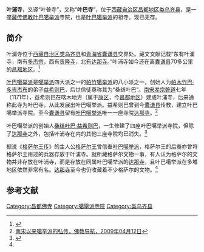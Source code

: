 {{Infobox Tibetan Buddhist monastery
|name =叶浦寺
|image =
|image size = 250px
|alt = 
|caption = 
|t=
|w=
|to = 
|ipa={{IPA|}}
|z=
|thdl=
|e=
|tc=葉浦寺
|s=叶浦寺
|p=
|m=
|k=
|pushpin_map = 
|latd =  | latm =  | lats =  | latNS = 
|longd=  | longm= | longs =| longEW = 
|iso_region = 
|map_caption = 
|mapsize = 
|location_country = 中国
|location = {{CHN}}[[西藏自治区|西藏自治区]][[昌都地区|昌都地区]][[类乌齐县|类乌齐县]]
|coordinates_display =
|founded_by =[[桑结叶巴·益希则巴|桑结叶巴·益希则巴]]
|date_founded =1171年
|date_renovated =
|sect = [[叶巴噶举派|叶巴噶举派]]
|mather =
|children =
|dedicated_to = 
|tulku =
|head_lama = 
|head_mgh =
|no._of_monks = 
|architecture = 
|festivals =
|footnotes = 
}}

'''叶浦寺'''，又译“叶普寺”，又称“'''叶巴寺'''”，位于[[西藏自治区|西藏自治区]][[昌都地区|昌都地区]][[类乌齐县|类乌齐县]]，是一座[[藏传佛教|藏传佛教]][[叶巴噶举派|叶巴噶举派]]寺院，也是[[叶巴噶举派|叶巴噶举派]]的祖寺。现已无存。

==简介==
叶浦寺位于[[西藏自治区|西藏自治区]][[类乌齐县|类乌齐县]]和[[青海省|青海省]][[囊谦县|囊谦县]]交界处。藏文文献记载“东有叶浦寺，南有[[多宗寺|多杰宗]]，西有[[贡隆寺|贡隆寺]]，北有[[达那寺|达那寺]]。”叶浦寺如今还在离[[囊谦县|囊谦县]]70多公里的[[昌都地区|昌都地区]]。<ref name=danqu>{{Cite web |url=http://www.tibet.cn/periodical/xzyj/2005/02/200903/t20090312_459960.html |title=丹曲，论藏传佛教寺院在传播《格萨尔》中的作用，西藏研究2005年第二期 |accessdate=2013-08-13 |archive-date=2016-03-04 |archive-url=https://web.archive.org/web/20160304120107/http://www.tibet.cn/periodical/xzyj/2005/02/200903/t20090312_459960.html |dead-url=no }}</ref>

[[叶巴噶举派|叶巴噶举派]]是[[噶举派|噶举派]]四大派之一的[[帕竹噶举派|帕竹噶举派]]的八小派之一，创始人为[[帕木竹巴·多吉杰布|帕木竹巴·多吉杰布]]的弟子[[桑结叶巴·益希则巴|益希则巴]]，后世信徒尊称其为“桑结叶巴”。[[宋孝宗|南宋孝宗]][[乾道_(南宋)|乾道]]七年（1171年），益希则巴在喀木地方（属于[[康区|康区]]，今[[昌都地区|昌都地区]]）建成叶浦寺，后来通称此寺为叶巴寺，从此发展出叶巴噶举派。益希则巴曾到今[[囊谦县|囊谦县]]传教，建立叶巴噶举派寺院。至今[[囊谦县|囊谦县]]留有[[叶巴噶举派|叶巴噶举派]]唯一一座寺院[[达那寺|达那寺]]。<ref name=fjdh>[http://www.fjdh.com/wumin/2009/04/22523166926.html 南宋以来噶举派的弘传，佛教导航，2009年04月12日]{{dead link|date=2018年5月 |bot=InternetArchiveBot |fix-attempted=yes }}</ref>

叶巴噶举派的创始人[[桑结叶巴·益希则巴|桑结叶巴·益希则巴]]，一生修建了四座叶巴噶举派寺院，但除了[[达那寺|达那寺]]之外，包括叶浦寺在内的其他三座寺院均已消失。<ref name=xzwhw>{{Cite web |url=http://www.tibetculture.net/whbl/ctwh/jzwh/200712/t20071212_298745.htm |title=只身探密达那寺，西藏文化网，2006-03-19 |accessdate=2013-08-13 |archive-date=2014-02-28 |archive-url=https://web.archive.org/web/20140228020558/http://www.tibetculture.net/whbl/ctwh/jzwh/200712/t20071212_298745.htm |dead-url=no }}</ref>

据说《[[格萨尔王传|格萨尔王传]]》的主人公[[格萨尔王|格萨尔王]]曾信奉[[叶巴噶举派|叶巴噶举派]]，格萨尔王的后裔亦曾将格萨尔王用过的兵器存放于叶浦寺。就所藏格萨尔文物一事，有人认为格萨尔的文物并非存放在叶浦寺，而是存放在同属叶巴噶举派的[[达那寺|达那寺]]，且叶巴噶举派在多堆地区依然非常有名。[[达那寺|达那寺]]至今也仍收藏着不少格萨尔的文物。<ref name=danqu/>

==参考文献==
{{reflist}}

[[Category:昌都佛寺|Category:昌都佛寺]]
[[Category:噶舉派寺院|Category:噶舉派寺院]]
[[Category:类乌齐县|Category:类乌齐县]]